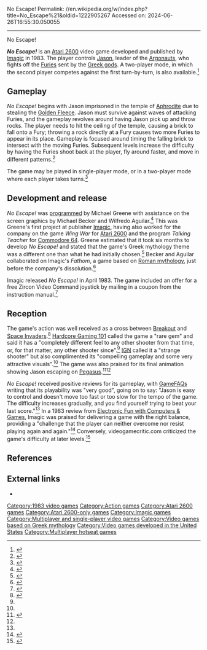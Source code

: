 No Escape!
Permalink: //en.wikipedia.org/w/index.php?title=No_Escape%21&oldid=1222905267
Accessed on: 2024-06-26T16:55:30.050055



------
No Escape!
{{Short description|1983 Atari action game}}
{{Infobox video game
|title      = No Escape!
|image      = No_Escape_Atari_2600_Box_Cover.jpg
|image_size =
|developer  = [[Imagic]]
|publisher  = Imagic
|designer   = Michael Greene<ref name="ign">{{cite web |url=https://www.ign.com/articles/2009/01/22/top-5-imagic-games-for-atari-2600 |title=Top 5 Imagic Games for Atari 2600 |website=[[IGN]] |last=Buchanan |first1=Levi |date=21 January 2009 |access-date=3 November 2022}}</ref>
|engine     = 
|released   = April 1983
|genre      = [[Action game|Action]]
|modes      = [[Single player]], [[Multiplayer video game|Two-player alternating]]
|platforms  = [[Atari 2600]]
}}

'''''No Escape!''''' is an [[Atari 2600]] video game developed and published by [[Imagic]] in 1983. The player controls [[Jason]], leader of the [[Argonauts]], who fights off the [[Erinyes|Furies]] sent by the [[Greek gods]]. A two-player mode, in which the second player competes against the first turn-by-turn, is also available.<ref name="hardcore">{{cite web |url=http://www.hardcoregaming101.net/no-escape/ |title=No Escape! |website=[[Hardcore Gaming 101]] |last=Gill |first1=Charles |date=3 August 2017 |access-date=3 November 2022}}</ref>

== Gameplay ==

''No Escape!'' begins with Jason imprisoned in the temple of [[Aphrodite]] due to stealing the [[Golden Fleece]]. Jason must survive against waves of attacking Furies, and the gameplay revolves around having Jason pick up and throw rocks. The player needs to hit the ceiling of the temple, causing a brick to fall onto a Fury; throwing a rock directly at a Fury causes two more Furies to appear in its place. Gameplay is focused around timing the falling brick to intersect with the moving Furies. Subsequent levels increase the difficulty by having the Furies shoot back at the player, fly around faster, and move in different patterns.<ref name="honest">{{cite web |url=https://www.honestgamers.com/10284/atari-2600/no-escape/review.html |title=No Escape! (Atari 2600) review |website=Honest Gamers |author=JoeTheDestroyer |date=17 May 2012 |access-date=4 November 2022}}</ref>

The game may be played in single-player mode, or in a two-player mode where each player takes turns.<ref name="times">{{cite web |url=http://ataritimes.com/index.php?ArticleIDX=267 |title=No Escape |website=The Atari Times |last=Nobles |first=Ethan |date=3 August 2002 |access-date=4 November 2022}}</ref>

== Development and release ==

''No Escape!'' was [[video game programmer|programmed]] by Michael Greene with assistance on the screen graphics by Michael Becker and Wilfredo Aguilar.<ref>{{cite magazine | author1=Wilson, Mike | author2=R. Bechtold, Alan | date=September 1983 | title=binary visions: ''NO ESCAPE'' | url=https://archive.org/details/logical_gamer_sep83/page/14/mode/1up | magazine=The Logical Gamer | publisher=Logical Gamer Publications | volume=2 | issue=2 | page=14}}</ref> This was Greene's first project at publisher [[Imagic]], having also worked for the company on the game ''Wing War'' for [[Atari 2600]] and the program ''Talking Teacher'' for [[Commodore 64]]. Greene estimated that it took six months to develop ''No Escape!'' and stated that the game's Greek mythology theme was a different one than what he had initially chosen.<ref>{{cite web | author=Ferguson, Robert | date=February 7, 2014 | title=Q&A with Imagic's Michael Greene | url=https://2600gamebygamepodcast.blogspot.com/2014/02/q-with-imagics-michael-greene.html?m=1 | archive-url=https://web.archive.org/web/20240508121040/https://2600gamebygamepodcast.blogspot.com/2014/02/q-with-imagics-michael-greene.html?m=1 | archive-date=May 8, 2024 | website=Atari 2600 Game By Game Podcast | accessdate=May 8, 2024}}</ref> Becker and Aguilar collaborated on Imagic's ''Fathom'', a game based on [[Roman mythology]], just before the company's dissolution.<ref>{{cite magazine | author=Persons, Dan | date=March 1984 | title=Soft Spot: ''Fathom'' | url=https://archive.org/details/Video_Games_Volume_2_Number_06_1984-03_Pumpkin_Press_US/page/n80/mode/1up | magazine=Video Games | publisher=Pumpkin Press | volume=2 | issue=6 | page=81 | issn=0733-6780}}</ref>

Imagic released ''No Escape!'' in April 1983. The game included an offer for a free Zircon Video Command joystick by mailing in a coupon from the instruction manual.<ref name="moby">{{cite web |url=https://www.mobygames.com/game/atari-2600/no-escape- |title=No Escape! (Atari 2600) |website=[[MobyGames]] |access-date=6 November 2022}}</ref>

== Reception ==

The game's action was well received as a cross between [[Breakout (video game)|Breakout]] and [[Space Invaders]].<ref name="faqs">{{cite web |url=https://gamefaqs.gamespot.com/atari2600/584928-no-escape/reviews/49895 |title=No Escape! – Review |website=[[GameFAQs]] |author=ihuntley |date=6 March 2003 |access-date=4 November 2022}}</ref> [[Hardcore Gaming 101]] called the game a "rare gem" and said it has a "completely different feel to any other shooter from that time, or, for that matter, any other shooter since".<ref name="hardcore" /> [[IGN]] called it a "strange shooter" but also complimented its "compelling gameplay and some very attractive visuals".<ref name="ign" />  The game was also praised for its final animation showing Jason escaping on [[Pegasus]].<ref name="retro">{{cite web |url=https://retroist.com/no-escape/ |title=No Escape for the Atari 2600 |website=Retroist |date=4 January 2010 |access-date=5 November 2022}}</ref><ref name="times" />

''No Escape!'' received positive reviews for its gameplay, with [[GameFAQs]] writing that its playability was "very good", going on to say: "Jason is easy to control and doesn't move too fast or too slow for the tempo of the game. The difficulty increases gradually, and you find yourself trying to beat your last score."<ref name="faqs" /> In a 1983 review from [[Electronic Fun with Computers & Games]], Imagic was praised for delivering a game with the right balance, providing a "challenge that the player can neither overcome nor resist playing again and again."<ref name="fun">{{cite magazine |title=No Escape! |url=https://archive.org/details/Electronic_Fun_with_Computer_Games_Vol_01_No_09_1983-07_Fun_Games_Publishing_US/mode/2up?view=theater |last1=Wiswell |first1=Phil |last2=DeKoven |first2=Bernie |access-date=5 November 2022 |magazine=[[Electronic Fun with Computers & Games]] |date=July 1983 |volume=1 |number=9 |page=52}}</ref> Conversely, videogamecritic.com criticized the game's difficulty at later levels.<ref name="critic">{{cite web |url=https://videogamecritic.com/2600no.htm?e=02094#rev293 |title=No Escape! |website=The Video Game Critic |date=3 March 2009 |access-date=6 November 2022}}</ref>

== References ==
{{Reflist}}

== External links ==

* {{cite web |title=Classic Game Room HD - NO ESCAPE for Atari 2600 review |url=https://www.youtube.com/watch?v=gp-KHcFYltw |website=YouTube |date=27 October 2009}}

{{Atari 2600}}

[[Category:1983 video games]]
[[Category:Action games]]
[[Category:Atari 2600 games]]
[[Category:Atari 2600-only games]]
[[Category:Imagic games]]
[[Category:Multiplayer and single-player video games]]
[[Category:Video games based on Greek mythology]]
[[Category:Video games developed in the United States]]
[[Category:Multiplayer hotseat games]]